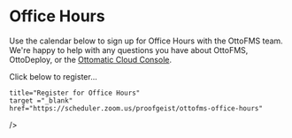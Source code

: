 
# Office Hours

Use the calendar below to sign up for Office Hours with the OttoFMS team. We're happy to help with any questions you have about OttoFMS, OttoDeploy, or the [Ottomatic Cloud Console](https://www.ottomatic.cloud/).

Click below to register...

<Cards>
  <Card
 
    title="Register for Office Hours"
    target ="_blank"
    href="https://scheduler.zoom.us/proofgeist/ottofms-office-hours"
  />

</Cards>
